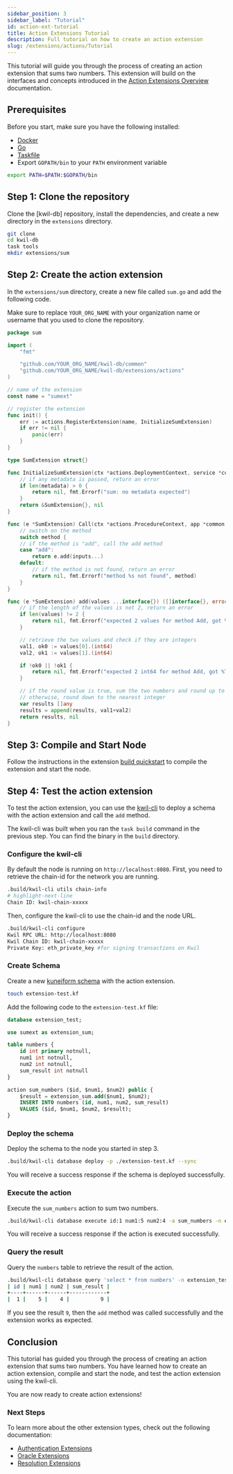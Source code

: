 ```yaml
---
sidebar_position: 3
sidebar_label: "Tutorial"
id: action-ext-tutorial
title: Action Extensions Tutorial
description: Full tutorial on how to create an action extension
slug: /extensions/actions/Tutorial
---
```


This tutorial will guide you through the process of creating an action extension that sums two numbers. This extension will build on the interfaces and concepts introduced in the [Action Extensions Overview](/docs/extensions/actions/overview) documentation.

## Prerequisites

Before you start, make sure you have the following installed:

- [Docker](https://docs.docker.com/get-docker/)
- [Go](https://golang.org/doc/install)
- [Taskfile](https://taskfile.dev/#/installation)
- Export `GOPATH/bin` to your `PATH` environment variable

```bash
export PATH=$PATH:$GOPATH/bin
```

## Step 1: Clone the repository

Clone the [kwil-db] repository, install the dependencies, and create a new directory in the `extensions` directory.

```bash
git clone
cd kwil-db
task tools
mkdir extensions/sum
```

## Step 2: Create the action extension

In the `extensions/sum` directory, create a new file called `sum.go` and add the following code.

Make sure to replace `YOUR_ORG_NAME` with your organization name or username that you used to clone the repository.

```go title="extensions/sum/sum.go"
package sum

import (
    "fmt"

    "github.com/YOUR_ORG_NAME/kwil-db/common"
    "github.com/YOUR_ORG_NAME/kwil-db/extensions/actions"
)

// name of the extension
const name = "sumext"

// register the extension
func init() {
    err := actions.RegisterExtension(name, InitializeSumExtension)
    if err != nil {
        panic(err)
    }
}

type SumExtension struct{}

func InitializeSumExtension(ctx *actions.DeploymentContext, service *common.Service, metadata map[string]string) (actions.ExtensionNamespace, error) {
    // if any metadata is passed, return an error
    if len(metadata) > 0 {
        return nil, fmt.Errorf("sum: no metadata expected")
    }
    return &SumExtension{}, nil
}

func (e *SumExtension) Call(ctx *actions.ProcedureContext, app *common.App, method string, inputs []interface{}) ([]interface{}, error) {
    // switch on the method
    switch method {
    // if the method is "add", call the add method
    case "add":
        return e.add(inputs...)
    default:
        // if the method is not found, return an error
        return nil, fmt.Errorf("method %s not found", method)
    }
}

func (e *SumExtension) add(values ...interface{}) ([]interface{}, error) {
    // if the length of the values is not 2, return an error
    if len(values) != 2 {
        return nil, fmt.Errorf("expected 2 values for method Add, got %d", len(values))
    }

    // retrieve the two values and check if they are integers
    val1, ok0 := values[0].(int64)
    val2, ok1 := values[1].(int64)

    if !ok0 || !ok1 {
        return nil, fmt.Errorf("expected 2 int64 for method Add, got %T and %T", values[0], values[1])
    }

    // if the round value is true, sum the two numbers and round up to the nearest integer.
    // otherwise, round down to the nearest integer
    var results []any
    results = append(results, val1+val2)
    return results, nil
}
```

## Step 3: Compile and Start Node

Follow the instructions in the extension [build quickstart](/docs/extensions/quickstart#compiling-the-extension) to compile the extension and start the node.

## Step 4: Test the action extension

To test the action extension, you can use the [kwil-cli](/docs/cli/overview) to deploy a schema with the action extension and call the `add` method.

The kwil-cli was built when you ran the `task build` command in the previous step. You can find the binary in the `build` directory.

### Configure the kwil-cli

By default the node is running on `http://localhost:8080`. First, you need to retrieve the chain-id for the network you are running.

```bash
.build/kwil-cli utils chain-info
# highlight-next-line
Chain ID: kwil-chain-xxxxx
```

Then, configure the kwil-cli to use the chain-id and the node URL.

```bash
.build/kwil-cli configure
Kwil RPC URL: http://localhost:8080
Kwil Chain ID: kwil-chain-xxxxx
Private Key: eth_private_key #for signing transactions on Kwil
```

### Create Schema

Create a new [kuneiform schema](/docs/category/kuneiform) with the action extension.

```bash
touch extension-test.kf
```

Add the following code to the `extension-test.kf` file:

```sql title="extension-test.kf"
database extension_test;

use sumext as extension_sum;

table numbers {
    id int primary notnull,
    num1 int notnull,
    num2 int notnull,
    sum_result int notnull
}

action sum_numbers ($id, $num1, $num2) public {
    $result = extension_sum.add($num1, $num2);
    INSERT INTO numbers (id, num1, num2, sum_result)
    VALUES ($id, $num1, $num2, $result);
}
```

### Deploy the schema

Deploy the schema to the node you started in step 3.

```bash
.build/kwil-cli database deploy -p ./extension-test.kf --sync
```

You will receive a success response if the schema is deployed successfully.

### Execute the action

Execute the `sum_numbers` action to sum two numbers.

```bash
.build/kwil-cli database execute id:1 num1:5 num2:4 -a sum_numbers -n extension_test --sync
```

You will receive a success response if the action is executed successfully.

### Query the result

Query the `numbers` table to retrieve the result of the action.

```bash
.build/kwil-cli database query 'select * from numbers' -n extension_test
| id | num1 | num2 | sum_result |
+----+------+------+------------+
|  1 |    5 |    4 |          9 |
```

If you see the result `9`, then the `add` method was called successfully and the extension works as expected.

## Conclusion

This tutorial has guided you through the process of creating an action extension that sums two numbers. You have learned how to create an action extension, compile and start the node, and test the action extension using the kwil-cli.

You are now ready to create action extensions!

### Next Steps

To learn more about the other extension types, check out the following documentation:

- [Authentication Extensions](/extensions/authentication-extensions)
- [Oracle Extensions](/extensions/oracle-extensions)
- [Resolution Extensions](/extensions/resolution-extensions)